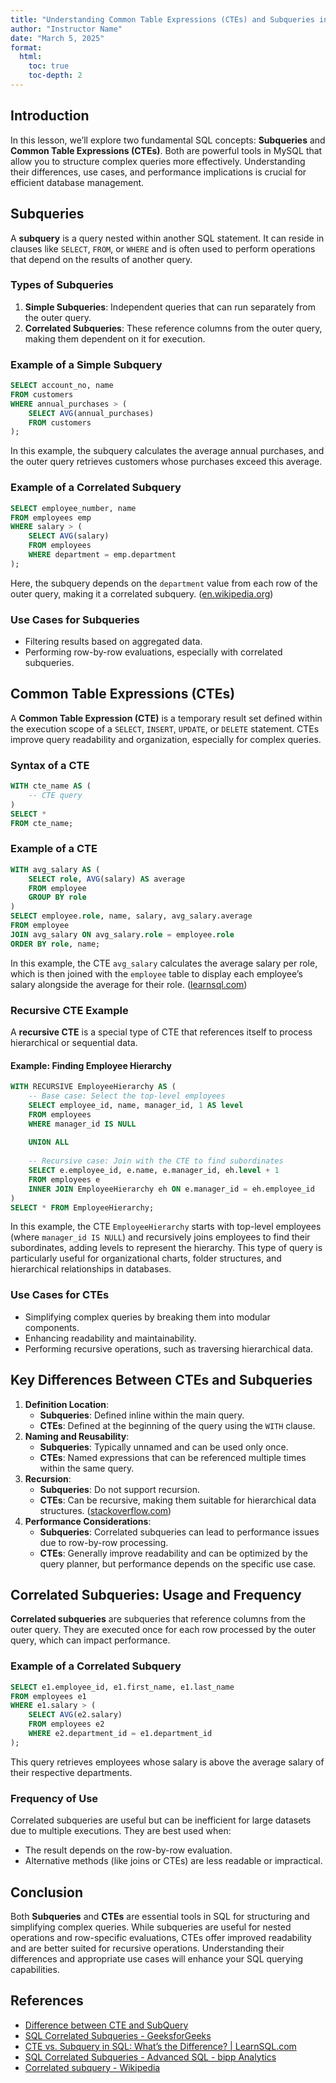 ```yaml
---
title: "Understanding Common Table Expressions (CTEs) and Subqueries in MySQL"
author: "Instructor Name"
date: "March 5, 2025"
format: 
  html:
    toc: true
    toc-depth: 2
---
```


## Introduction

In this lesson, we'll explore two fundamental SQL concepts: **Subqueries** and **Common Table Expressions (CTEs)**. Both are powerful tools in MySQL that allow you to structure complex queries more effectively. Understanding their differences, use cases, and performance implications is crucial for efficient database management.

## Subqueries

A **subquery** is a query nested within another SQL statement. It can reside in clauses like `SELECT`, `FROM`, or `WHERE` and is often used to perform operations that depend on the results of another query.

### Types of Subqueries

1. **Simple Subqueries**: Independent queries that can run separately from the outer query.
2. **Correlated Subqueries**: These reference columns from the outer query, making them dependent on it for execution.

### Example of a Simple Subquery

```sql
SELECT account_no, name
FROM customers
WHERE annual_purchases > (
    SELECT AVG(annual_purchases)
    FROM customers
);
```

In this example, the subquery calculates the average annual purchases, and the outer query retrieves customers whose purchases exceed this average.

### Example of a Correlated Subquery

```sql
SELECT employee_number, name
FROM employees emp
WHERE salary > (
    SELECT AVG(salary)
    FROM employees
    WHERE department = emp.department
);
```

Here, the subquery depends on the `department` value from each row of the outer query, making it a correlated subquery. ([en.wikipedia.org](https://en.wikipedia.org/wiki/Correlated_subquery?utm_source=chatgpt.com))

### Use Cases for Subqueries

- Filtering results based on aggregated data.
- Performing row-by-row evaluations, especially with correlated subqueries.

## Common Table Expressions (CTEs)

A **Common Table Expression (CTE)** is a temporary result set defined within the execution scope of a `SELECT`, `INSERT`, `UPDATE`, or `DELETE` statement. CTEs improve query readability and organization, especially for complex queries.

### Syntax of a CTE

```sql
WITH cte_name AS (
    -- CTE query
)
SELECT *
FROM cte_name;
```

### Example of a CTE

```sql
WITH avg_salary AS (
    SELECT role, AVG(salary) AS average
    FROM employee
    GROUP BY role
)
SELECT employee.role, name, salary, avg_salary.average
FROM employee
JOIN avg_salary ON avg_salary.role = employee.role
ORDER BY role, name;
```

In this example, the CTE `avg_salary` calculates the average salary per role, which is then joined with the `employee` table to display each employee's salary alongside the average for their role. ([learnsql.com](https://learnsql.com/blog/cte-vs-subquery/?utm_source=chatgpt.com))

### Recursive CTE Example

A **recursive CTE** is a special type of CTE that references itself to process hierarchical or sequential data.

#### Example: Finding Employee Hierarchy

```sql
WITH RECURSIVE EmployeeHierarchy AS (
    -- Base case: Select the top-level employees
    SELECT employee_id, name, manager_id, 1 AS level
    FROM employees
    WHERE manager_id IS NULL
    
    UNION ALL
    
    -- Recursive case: Join with the CTE to find subordinates
    SELECT e.employee_id, e.name, e.manager_id, eh.level + 1
    FROM employees e
    INNER JOIN EmployeeHierarchy eh ON e.manager_id = eh.employee_id
)
SELECT * FROM EmployeeHierarchy;
```

In this example, the CTE `EmployeeHierarchy` starts with top-level employees (where `manager_id IS NULL`) and recursively joins employees to find their subordinates, adding levels to represent the hierarchy. This type of query is particularly useful for organizational charts, folder structures, and hierarchical relationships in databases.

### Use Cases for CTEs

- Simplifying complex queries by breaking them into modular components.
- Enhancing readability and maintainability.
- Performing recursive operations, such as traversing hierarchical data.

## Key Differences Between CTEs and Subqueries

1. **Definition Location**:
   - **Subqueries**: Defined inline within the main query.
   - **CTEs**: Defined at the beginning of the query using the `WITH` clause.

2. **Naming and Reusability**:
   - **Subqueries**: Typically unnamed and can be used only once.
   - **CTEs**: Named expressions that can be referenced multiple times within the same query.

3. **Recursion**:
   - **Subqueries**: Do not support recursion.
   - **CTEs**: Can be recursive, making them suitable for hierarchical data structures. ([stackoverflow.com](https://stackoverflow.com/questions/706972/difference-between-cte-and-subquery?utm_source=chatgpt.com))

4. **Performance Considerations**:
   - **Subqueries**: Correlated subqueries can lead to performance issues due to row-by-row processing.
   - **CTEs**: Generally improve readability and can be optimized by the query planner, but performance depends on the specific use case.

## Correlated Subqueries: Usage and Frequency

**Correlated subqueries** are subqueries that reference columns from the outer query. They are executed once for each row processed by the outer query, which can impact performance.

### Example of a Correlated Subquery

```sql
SELECT e1.employee_id, e1.first_name, e1.last_name
FROM employees e1
WHERE e1.salary > (
    SELECT AVG(e2.salary)
    FROM employees e2
    WHERE e2.department_id = e1.department_id
);
```

This query retrieves employees whose salary is above the average salary of their respective departments.

### Frequency of Use

Correlated subqueries are useful but can be inefficient for large datasets due to multiple executions. They are best used when:

- The result depends on the row-by-row evaluation.
- Alternative methods (like joins or CTEs) are less readable or impractical.

## Conclusion

Both **Subqueries** and **CTEs** are essential tools in SQL for structuring and simplifying complex queries. While subqueries are useful for nested operations and row-specific evaluations, CTEs offer improved readability and are better suited for recursive operations. Understanding their differences and appropriate use cases will enhance your SQL querying capabilities.

## References

- [Difference between CTE and SubQuery](https://stackoverflow.com/questions/706972/difference-between-cte-and-subquery)
- [SQL Correlated Subqueries - GeeksforGeeks](https://www.geeksforgeeks.org/sql-correlated-subqueries/)
- [CTE vs. Subquery in SQL: What's the Difference? | LearnSQL.com](https://learnsql.com/blog/cte-vs-subquery/)
- [SQL Correlated Subqueries - Advanced SQL - bipp Analytics](https://bipp.io/sql-tutorial/advanced-sql/sql-correlated-subqueries/)
- [Correlated subquery - Wikipedia](https://en.wikipedia.org/wiki/Correlated_subquery)